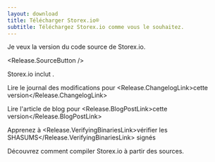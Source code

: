 ```yaml
---
layout: download
title: Télécharger Storex.io®
subtitle: Téléchargez Storex.io comme vous le souhaitez.
---
```


<section>
Je veux la version <Release.VersionDropdown /> du code source de Storex.io.

<Release.SourceButton />
</section>

<section>
Storex.io inclut <Release.NpmLink />.

Lire le journal des modifications pour <Release.ChangelogLink>cette version</Release.ChangelogLink>

Lire l'article de blog pour <Release.BlogPostLink>cette version</Release.BlogPostLink>

Apprenez à <Release.VerifyingBinariesLink>vérifier les SHASUMS</Release.VerifyingBinariesLink> signés

Découvrez comment <LinkWithArrow href="https://github.com/nodejs/node/blob/main/BUILDING.md#building-nodejs-on-supported-platforms">compiler Storex.io</LinkWithArrow> à partir des sources.

</section>
